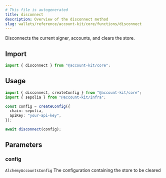 ```yaml
---
# This file is autogenerated
title: disconnect
description: Overview of the disconnect method
slug: wallets/reference/account-kit/core/functions/disconnect
---
```


Disconnects the current signer, accounts, and clears the store.

## Import

```ts
import { disconnect } from "@account-kit/core";
```

## Usage

```ts
import { disconnect, createConfig } from "@account-kit/core";
import { sepolia } from "@account-kit/infra";

const config = createConfig({
  chain: sepolia,
  apiKey: "your-api-key",
});

await disconnect(config);
```

## Parameters

### config

`AlchemyAccountsConfig`
The configuration containing the store to be cleared
